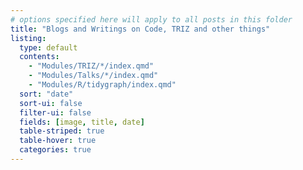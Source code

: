 ```yaml
---
# options specified here will apply to all posts in this folder
title: "Blogs and Writings on Code, TRIZ and other things"
listing: 
  type: default
  contents:
    - "Modules/TRIZ/*/index.qmd"
    - "Modules/Talks/*/index.qmd"
    - "Modules/R/tidygraph/index.qmd"
  sort: "date"
  sort-ui: false
  filter-ui: false
  fields: [image, title, date]
  table-striped: true
  table-hover: true
  categories: true
---
```

